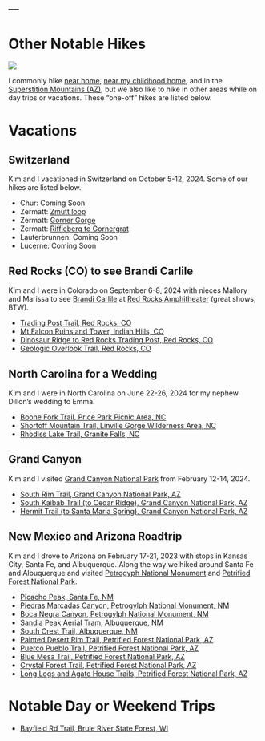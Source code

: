 ---
---

# Other Notable Hikes
![](../../zresources/img/ONhiking.webp){fig-align="center"}

I commonly hike [near home](Iron River Area.html), [near my childhood home](Iowa.html), and in the [Superstition Mountains (AZ)](Supersition Wilderness.html), but we also like to hike in other areas while on day trips or vacations. These "one-off" hikes are listed below.

# Vacations
## Switzerland
Kim and I vacationed in Switzerland on October 5-12, 2024. Some of our hikes are listed below.

- Chur: Coming Soon
- Zermatt: [Zmutt loop](ON ZMUTT.html)
- Zermatt: [Gorner Gorge](ON GORGE.html)
- Zermatt: [Riffleberg to Gornergrat](ON GORNERGRAT.html)
- Lauterbrunnen: Coming Soon
- Lucerne: Coming Soon

## Red Rocks (CO) to see Brandi Carlile
Kim and I were in Colorado on September 6-8, 2024 with nieces Mallory and Marissa to see [Brandi Carlile](https://www.brandicarlile.com/) at [Red Rocks Amphitheater](https://www.redrocksonline.com/) (great shows, BTW).

- [Trading Post Trail, Red Rocks, CO](ON RRTPOST.html)
- [Mt Falcon Ruins and Tower, Indian Hills, CO](ON MTFRT.html)
- [Dinosaur Ridge to Red Rocks Trading Post, Red Rocks, CO](ON RRDINO.html)
- [Geologic Overlook Trail, Red Rocks, CO](ON RRGLGC.html)

## North Carolina for a Wedding
Kim and I were in North Carolina on June 22-26, 2024 for my nephew Dillon's wedding to Emma. 

- [Boone Fork Trail, Price Park Picnic Area, NC](ON BOONEFORK.html)
- [Shortoff Mountain Trail, Linville Gorge Wilderness Area, NC](ON SHORTOFF.html)
- [Rhodiss Lake Trail, Granite Falls, NC](ON RHODISS.html)

## Grand Canyon
Kim and I visited [Grand Canyon National Park](https://www.nps.gov/grca/index.htm) from February 12-14, 2024.

- [South Rim Trail, Grand Canyon National Park, AZ](ON GCSOUTHRIM.html)
- [South Kaibab Trail (to Cedar Ridge), Grand Canyon National Park, AZ](ON GCSKAIBAB.html)
- [Hermit Trail (to Santa Maria Spring), Grand Canyon National Park, AZ](ON GCSANTAMSP.html)

## New Mexico and Arizona Roadtrip
Kim and I drove to Arizona on February 17-21, 2023 with stops in Kansas City, Santa Fe, and Albuquerque. Along the way we hiked around Santa Fe and Albuquerque and visited [Petrogyph National Monument](https://www.nps.gov/petr/index.htm) and [Petrified Forest National Park](https://www.nps.gov/pefo/index.htm).

- [Picacho Peak, Santa Fe, NM](ON Picacho Peak.html)
- [Piedras Marcadas Canyon, Petrogylph National Monument, NM](ON Piedras Marcadas.html)
- [Boca Negra Canyon, Petrogylph National Monument, NM](ON Boca Negra.html)
- [Sandia Peak Aerial Tram, Albuquerque, NM](ON Sandia_Peak_Tram.html)
- [South Crest Trail, Albuquerque, NM](ON South_Crest.html)
- [Painted Desert Rim Trail, Petrified Forest National Park, AZ](ON Painted Rim.html)
- [Puerco Pueblo Trail, Petrified Forest National Park, AZ](ON Puerco Pueblo.html)
- [Blue Mesa Trail, Petrified Forest National Park, AZ](ON Blue Mesa.html)
- [Crystal Forest Trail, Petrified Forest National Park, AZ](ON Crystal Forest.html)
- [Long Logs and Agate House Trails, Petrified Forest National Park, AZ](ON Long Logs.html)



# Notable Day or Weekend Trips

- [Bayfield Rd Trail, Brule River State Forest, WI](ON Bayfield Rd.html)
